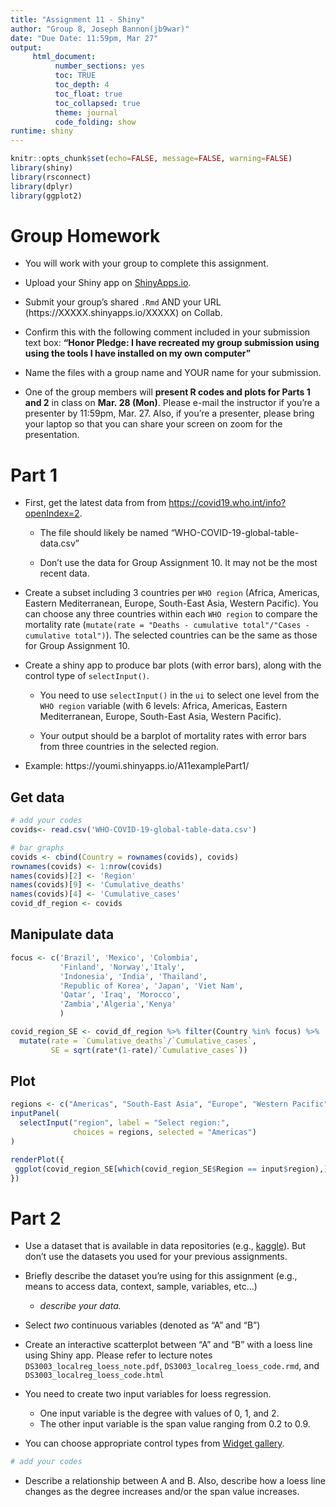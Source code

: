 ---
title: "Assignment 11 - Shiny"
author: "Group 8, Joseph Bannon(jb9war)"
date: "Due Date: 11:59pm, Mar 27"
output:
     html_document:
          number_sections: yes
          toc: TRUE
          toc_depth: 4
          toc_float: true
          toc_collapsed: true
          theme: journal
          code_folding: show
runtime: shiny    
---

```{r setup, include=FALSE}
knitr::opts_chunk$set(echo=FALSE, message=FALSE, warning=FALSE)
library(shiny)
library(rsconnect)
library(dplyr)
library(ggplot2)
```

# Group Homework 

- You will work with your group to complete this assignment.

- Upload your Shiny app on [ShinyApps.io](https://www.shinyapps.io).

- Submit your group's shared `.Rmd` AND your URL (https://XXXXX.shinyapps.io/XXXXX) on Collab.

- Confirm this with the following comment included in your submission text box: **"Honor Pledge: I have recreated my group submission using using the tools I have installed on my own computer"**
    
- Name the files with a group name and YOUR name for your submission.

- One of the group members will **present R codes and plots for Parts 1 and 2** in class on **Mar. 28 (Mon)**. Please e-mail the instructor if you're a presenter by 11:59pm, Mar. 27. Also, if you're a presenter, please bring your laptop so that you can share your screen on zoom for the presentation.

# Part 1



- First, get the latest data from from [https://covid19.who.int/info?openIndex=2](https://covid19.who.int/info?openIndex=2).
      
   - The file should likely be named "WHO-COVID-19-global-table-data.csv"
      
   - Don't use the data for Group Assignment 10. It may not be the most recent data. 

- Create a subset including 3 countries per `WHO region` (Africa, Americas, Eastern Mediterranean, Europe, South-East Asia, Western Pacific). You can choose any three countries within each `WHO region` to compare the mortality rate (`mutate(rate = "Deaths - cumulative total"/"Cases - cumulative total")`). The selected countries can be the same as those for Group Assignment 10.

- Create a shiny app to produce bar plots (with error bars), along with the control type of `selectInput()`.

     - You need to use `selectInput()` in the `ui` to select one level from the `WHO region` variable (with 6 levels: Africa, Americas, Eastern Mediterranean, Europe, South-East Asia, Western Pacific). 
     
     - Your output should be a barplot of mortality rates with error bars from three countries in the selected region. 

- Example: https://youmi.shinyapps.io/A11examplePart1/

## Get data


```{r}
# add your codes 
covids<- read.csv('WHO-COVID-19-global-table-data.csv')
```

```{r}
# bar graphs
covids <- cbind(Country = rownames(covids), covids)
rownames(covids) <- 1:nrow(covids)
names(covids)[2] <- 'Region'
names(covids)[9] <- 'Cumulative_deaths'
names(covids)[4] <- 'Cumulative_cases'
covid_df_region <- covids
```

## Manipulate data
```{r}
focus <- c('Brazil', 'Mexico', 'Colombia', 
           'Finland', 'Norway','Italy',
           'Indonesia', 'India', 'Thailand',
           'Republic of Korea', 'Japan', 'Viet Nam',
           'Qatar', 'Iraq', 'Morocco',
           'Zambia','Algeria','Kenya'
           )

covid_region_SE <- covid_df_region %>% filter(Country %in% focus) %>%
  mutate(rate = `Cumulative_deaths`/`Cumulative_cases`, 
         SE = sqrt(rate*(1-rate)/`Cumulative_cases`))
```

## Plot

```{r}
regions <- c("Americas", "South-East Asia", "Europe", "Western Pacific", "Eastern Mediterranean","Africa")
inputPanel(
  selectInput("region", label = "Select region:",
              choices = regions, selected = "Americas")
)

renderPlot({
 ggplot(covid_region_SE[which(covid_region_SE$Region == input$region),], aes(x=Country, y=rate)) + geom_col(fill = 'light blue') + theme(axis.text.x=element_text(angle=90, hjust=1), text = element_text(size = 20) ) + geom_errorbar(aes(ymin=rate-1.96*SE, ymax=rate+1.96*SE), width=.2) + labs(x = 'WHO: # Reported Deaths / # Reported Cases', y = 'Mortality rate', title=paste0("Mortality rate of countries grouped by Region: ", input$region))
})

```
# Part 2

- Use a dataset that is available in data repositories (e.g., [kaggle](https://www.kaggle.com/datasets)). But don't use the datasets you used for your previous assignments.

- Briefly describe the dataset you're using for this assignment (e.g., means to access data, context, sample, variables, etc...)
  
   + *describe your data.*
   
- Select *two* continuous variables (denoted as "A" and "B") 

- Create an interactive scatterplot between "A" and "B" with a loess line using Shiny app. Please refer to lecture notes `DS3003_localreg_loess_note.pdf`, `DS3003_localreg_loess_code.rmd`, and `DS3003_localreg_loess_code.html` 

- You need to create two input variables for loess regression. 

    - One input variable is the degree with values of 0, 1, and 2.
    - The other input variable is the span value ranging from 0.2 to 0.9.
   
- You can choose appropriate control types from [Widget gallery](https://shiny.rstudio.com/gallery/widget-gallery.html).
     
```{r}
# add your codes 
```

- Describe a relationship between A and B. Also, describe how a loess line changes as the degree increases and/or the span value increases.

